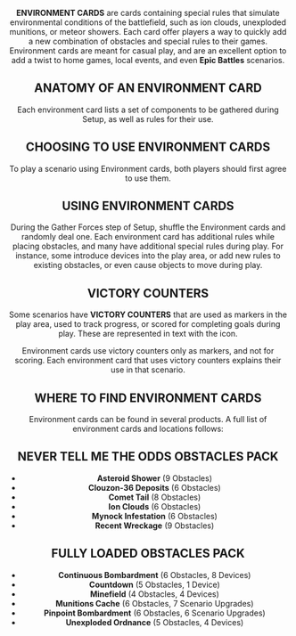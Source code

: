 <Header title="APPENDIX: ENVIRONMENT CARDS" version="1.4.4"/>

**ENVIRONMENT CARDS** are cards containing special rules that simulate
environmental conditions of the battlefield, such as ion clouds, unexploded
munitions, or meteor showers. Each card offer players a way to quickly add a
new combination of obstacles and special rules to their games.
Environment cards are meant for casual play, and are an excellent option to
add a twist to home games, local events, and even
**Epic Battles** scenarios.

## ANATOMY OF AN ENVIRONMENT CARD

Each environment card lists a set of components to be gathered during Setup,
as well as rules for their use.

<ImgCenter src="/images/ENV_CARD_FRONT.webp" alt="Overlap resolved"/>
<TextCenter text="Environment Card Front"/>

<ImgCenter src="/images/ENV_CARD_BACK.webp" alt="Overlap resolved"/>
<TextCenter text="Environment Card Back"/>

## CHOOSING TO USE ENVIRONMENT CARDS

To play a scenario using Environment cards, both players should first agree to
use them.

## USING ENVIRONMENT CARDS

During the Gather Forces step of Setup, shuffle the Environment cards and
randomly deal one.
Each environment card has additional rules while placing obstacles, and many
have additional special rules during play. For instance, some introduce devices
into the play area, or add new rules to existing obstacles, or even cause
objects to move during play.

## VICTORY COUNTERS

Some scenarios have **VICTORY COUNTERS** that are used as
markers in the play area, used to track progress, or scored
for completing goals during play. These are represented in
text with the <Point/> icon.


<ImgCenter src="/images/Victory_Counters.webp" alt="Victory Counters"/>
<TextCenter text="Vicotry Counters"/>

Environment cards use victory counters only as markers, and not for scoring.
Each environment card that uses victory counters explains their use in that
scenario.

## WHERE TO FIND ENVIRONMENT CARDS
Environment cards can be found in several products. A full list of environment
cards and locations follows:

## NEVER TELL ME THE ODDS OBSTACLES PACK
* **Asteroid Shower** (9 Obstacles)
* **Clouzon-36 Deposits** (6 Obstacles)
* **Comet Tail** (8 Obstacles)
* **Ion Clouds** (6 Obstacles)
* **Mynock Infestation** (6 Obstacles)
* **Recent Wreckage** (9 Obstacles)

## FULLY LOADED OBSTACLES PACK
* **Continuous Bombardment** (6 Obstacles, 8 Devices)
* **Countdown** (5 Obstacles, 1 Device)
* **Minefield** (4 Obstacles, 4 Devices)
* **Munitions Cache** (6 Obstacles, 7 Scenario Upgrades)
* **Pinpoint Bombardment** (6 Obstacles, 6 Scenario Upgrades)
* **Unexploded Ordnance** (5 Obstacles, 4 Devices)